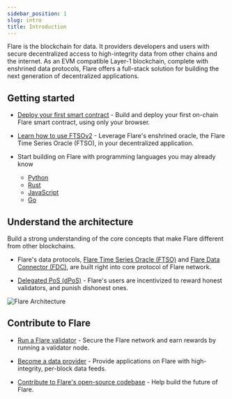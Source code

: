 ```yaml
---
sidebar_position: 1
slug: intro
title: Introduction
---
```


Flare is the blockchain for data. It providers developers and users with secure decentralized access to high-integrity data from other chains and the internet. As an EVM compatible Layer-1 blockchain, complete with enshrined data protocols, Flare offers a full-stack solution for building the next generation of decentralized applications.

## Getting started

- [Deploy your first smart contract](../../guides/deploy-first-contract) - Build and deploy your first on-chain Flare smart contract, using only your browser.

- [Learn how to use FTSOv2](../ftso/getting-started) - Leverage Flare's enshrined oracle, the Flare Time Series Oracle (FTSO), in your decentralized application.

- Start building on Flare with programming languages you may already know

  - [Python](../../guides/flare-for-python-developers)
  - [Rust](../../guides/flare-for-rust-developers)
  - [JavaScript](../../guides/flare-for-javascript-developers)
  - [Go](../../guides/flare-for-go-developers)

## Understand the architecture

Build a strong understanding of the core concepts that make Flare different from other blockchains.

- Flare's data protocols, [Flare Time Series Oracle (FTSO)](../ftso/overview) and [Flare Data Connector (FDC)](../fdc/overview), are built right into core protocol of Flare network.

- [Delegated PoS (dPoS)](../../guides/what-is-dpos) - Flare's users are incentivized to reward honest validators, and punish dishonest ones.

![Flare Architecture](./img/architecture.png)

## Contribute to Flare

- [Run a Flare validator](../run-a-node/validator-node) - Secure the Flare network and earn rewards by running a validator node.

- [Become a data provider](../run-a-node/ftso-data-provider) - Provide applications on Flare with high-integrity, per-block data feeds.

- [Contribute to Flare's open-source codebase](https://github.com/flare-foundation) - Help build the future of Flare.
